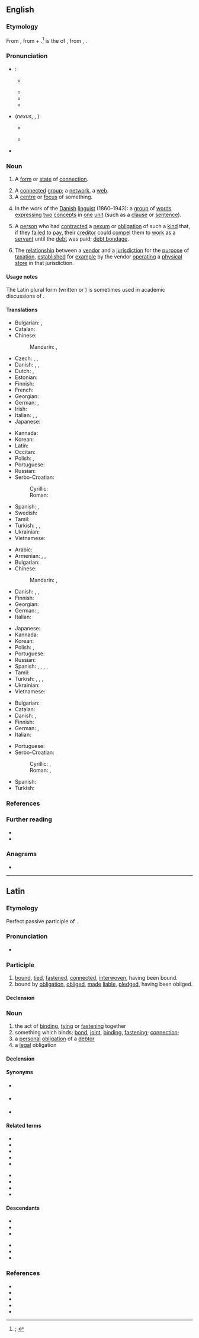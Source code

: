 {{also|nexûs|nexūs}}
==English==
{{was wotd|2021|March|13}}

===Etymology===
{{root|en|ine-pro|*gned-|*gnod-|*-tós}}
From {{der|en|la|nexus|t=connection, nexus; act of binding, tying or fastening together; something which binds, binding, bond, fastening, joint; legal obligation}}, from {{m|la|nectāre}} + {{m|la|-tus|pos={{glossary|suffix}} forming {{glossary|verbal noun}}s}}.<ref>{{R:OED Online|pos=n|id=126677|date=June 2019|nodot=1}}; {{R:Lexico|pos=n}}</ref> {{m|la||Nectāre}} is the {{glossary|second-person}} {{glossary|singular}} {{glossary|present}} {{glossary|passive}} {{glossary|subjunctive}} of {{m|la|nectō|t=to attach, bind, connect, fasten, tie; to interweave; to relate; to unite; to bind by obligation, make liable, oblige; to compose, contrive, devise, produce}}, from {{der|en|ine-pro|*gned-}}, {{m|ine-pro|*gnod-|t=to bind}}.

===Pronunciation===
* {{glossary|Singular}}:
** {{a|RP|GA}} {{IPA|en|/ˈnɛksəs/}}
** {{audio|en|LL-Q1860 (eng)-I learned some phrases-nexus.wav|Audio (RP)}}
** {{audio|en|En-us-nexus.ogg|Audio (GA)}}
** {{rhymes|en|ɛksəs}}
* {{glossary|Plural}} (''nexus'', {{m|en|nexūs}}, {{m|en|nexûs}}):
** {{a|RP}} {{IPA|en|/ˈnɛksuːs/}}
** {{a|GA}} {{IPA|en|/ˈnɛksus/}}
* {{hyphenation|en|nex|us}}

===Noun===
{{en-noun|~|+|pl3qual=rare|nexus}}

# A [[form#Noun|form]] or [[state#Noun|state]] of [[connection]].
#: {{synonyms|en|bond|junction|link|tie|Thesaurus:link}}
# A [[connected#Adjective|connected]] [[group#Noun|group]]; a [[network#Noun|network]], a [[web#Noun|web]].
# A [[centre#Noun|centre]] or [[focus#Noun|focus]] of something.
#: {{synonyms|en|hub|junction}}
# {{lb|en|grammar}} In the work of the [[Danish#Adjective|Danish]] [[linguist]] {{w|Otto Jespersen}} (1860–1943): a [[group#Noun|group]] of [[word#Noun|words]] [[express#Verb|expressing]] [[two]] [[concept]]s in [[one]] [[unit]] (such as a [[clause]] or [[sentence#Noun|sentence]]).
# {{lb|en|Ancient Rome|law|historical}} A [[person]] who had [[contract#Verb|contracted]] a [[nexum]] or [[obligation]] of such a [[kind#Noun|kind]] that, if they [[fail#Verb|failed]] to [[pay#Verb|pay]], their [[creditor]] could [[compel]] them to [[work#Verb|work]] as a [[servant]] until the [[debt]] was paid; [[debt bondage]].
# {{lb|en|Canada|US|finance|law}} The [[relationship]] between a [[vendor]] and a [[jurisdiction]] for the [[purpose#Noun|purpose]] of [[taxation]], [[establish]]ed for [[example]] by the vendor [[operate|operating]] a [[physical#Adjective|physical]] [[store#Noun|store]] in that jurisdiction.

====Usage notes====
The Latin plural form (written {{m|en|nexūs}} or {{m|en|nexûs}}) is sometimes used in academic discussions of {{w|process philosophy}}.

====Translations====
{{trans-top|form or state of connection}}
* Bulgarian: {{t+|bg|връзка|f}}, {{t+|bg|свързване|n}}
* Catalan: {{t+|ca|nexe|m}}
* Chinese:
*: Mandarin: {{t|cmn|連結}}, {{t|cmn|连结|tr=liánjié}}
* Czech: {{t|cs|nexus|m}}, {{t+|cs|souvislost|f}}, {{t+|cs|spojení|n}}
* Danish: {{t|da|bindeled|n}}, {{t|da|forbindelse|c}}, {{t|da|sammenhæng|c}}
* Dutch: {{t+|nl|band|m}}, {{t+|nl|verbinding|f}}
* Estonian: {{t-needed|et}}
* Finnish: {{t+|fi|yhteys}}
* French: {{t+|fr|nexus|m}}
* Georgian: {{t|ka|კავშირი}}
* German: {{t+|de|Verbindung|f}}, {{t+|de|Verknüpfung|f}}
* Irish: {{t+|ga|nasc|m}}
* Italian: {{t+|it|nesso|m}}, {{t+|it|connessione|f}}, {{t+|it|legame|m}}
* Japanese: {{t+|ja|連結|tr=れんけつ, renketsu}}
{{trans-mid}}
* Kannada: {{t-needed|kn}}
* Korean: {{t-needed|ko}}
* Latin: {{t+|la|nexus|m}}
* Occitan: {{t|oc|nexe|m}}
* Polish: {{t+|pl|ogniwo|n}}, {{t+|pl|związek|m}}
* Portuguese: {{t+|pt|nexo|m}}
* Russian: {{t+|ru|связь|f}}
* Serbo-Croatian:
*: Cyrillic: {{t|sh|ве̏за|f}}
*: Roman: {{t+|sh|vȅza|f}}
* Spanish: {{t+|es|nexo|m}}, {{t+|es|conexión|f}}
* Swedish: {{t+|sv|förbindelse}}
* Tamil: {{t-needed|ta}}
* Turkish: {{t+|tr|bağ}}, {{t+|tr|bağlantı}}, {{t+|tr|rabıta}}
* Ukrainian: {{t+|uk|зв'язо́к|m}}
* Vietnamese: {{t|vi|kết nối}}
{{trans-bottom}}

{{trans-top-also|connected group|network}}
* Arabic: {{t-needed|ar}}
* Armenian: {{t|hy|[[կապված]] [[խումբ]]}}, {{t+|hy|շարք}}, {{t+|hy|սերիա}}
* Bulgarian: {{t-needed|bg}}
* Chinese:
*: Mandarin: {{t|cmn|關聯}}, {{t|cmn|关联|tr=guānlián}}
* Danish: {{t+|da|gruppe|c}}, {{t|da|kæde|c}}, {{t+|da|række|c}}
* Finnish: {{t+|fi|ryhmä}}
* Georgian: {{t-needed|ka}}
* German: {{t+|de|Netzwerk|n}}, {{t+|de|Verbindung|f}}
* Italian: {{t|it|[[cose]] ([[idee]], [[concetti]], etc.) [[connesse]] (or [[connessi]] ''according to the gender'')}}
{{trans-mid}}
* Japanese: {{t|ja|關聯|tr=kanren}}
* Kannada: {{t-needed|kn}}
* Korean: {{t-needed|ko}}
* Polish: {{t+|pl|grupa|f}}, {{t+|pl|zespół|m}}
* Portuguese: {{t+|pt|nexo|m}}
* Russian: {{t+|ru|гру́ппа|f}}
* Spanish: {{t+|es|cuña|f}} {{qualifier|colloquial}}, {{t+|es|enchufe|m}} {{qualifier|colloquial}}, {{t+|es|junta|f}}, {{t+|es|vinculación|f}}, {{t+|es|vínculo|m}}
* Tamil: {{t-needed|ta}}
* Turkish: {{t+|tr|ekip}}, {{t+|tr|grup}}, {{t+|tr|takım}}, {{t+|tr|topluluk}}
* Ukrainian: {{t+|uk|група}}
* Vietnamese: {{t-needed|vi}}
{{trans-bottom}}

{{trans-top|centre or focus of something}}
* Bulgarian: {{t+|bg|средище|n}}
* Catalan: {{t+|ca|centre|m}}
* Danish: {{t|da|nexus}}, {{t|da|schankel}}
* Finnish: {{t+|fi|keskus}}
* German: {{t+|de|Kern|m}}, {{t+|de|Zentrum|n}}
* Italian: {{t+|it|centro|m}}
{{trans-mid}}
* Portuguese: {{t+|pt|centro|m}}
* Serbo-Croatian:
*: Cyrillic: {{t|sh|це̏нтар|m}}, {{t|sh|сре̏дӣште|n}}
*: Roman: {{t+|sh|cȅntar|m}}, {{t+|sh|srȅdīšte|n}}
* Spanish: {{t+|es|centro|m}}
* Turkish: {{t+|tr|merkez}}
{{trans-bottom}}

{{trans-top|group of words expressing two concepts in one unit}}
{{trans-mid}}
{{trans-bottom}}

{{trans-top|person who had contracted a nexum or obligation of such a kind that, if they failed to pay, their creditor could compel them to work as a servant until the debt was paid}}
{{trans-mid}}
{{trans-bottom}}

{{trans-top|relationship between a vendor and jurisdiction for the purpose of taxation}}
{{trans-mid}}
{{trans-bottom}}

===References===
<references/>

===Further reading===
* {{pedia|nexus grammar}}
* {{pedia|nexus|nexus (disambiguation)}}

===Anagrams===
* {{anagrams|en|a=ensux|UN*Xes|unsex}}

----

==Latin==

===Etymology===
Perfect passive participle of {{m|la|nectō||bind}}.

===Pronunciation===
* {{la-IPA}}

===Participle===
{{la-part|nexus}}

# [[bind|bound]], [[tie]]d, [[fasten]]ed, [[connect]]ed, [[interwoven]], having been bound.
# bound by [[obligation]], [[oblige]]d, [[make|made]] [[liable]], [[pledge]]d, having been obliged.

====Declension====
{{la-adecl|nexus}}

===Noun===
{{la-noun|nexus<4>}}

# the act of [[bind]]ing, [[tie|tying]] or [[fasten]]ing together
# something which binds; [[bond]], [[joint]], [[binding]], [[fastening]]; [[connection]]; {{l|en|nexus}}
# a [[personal]] [[obligation]] of a [[debtor]]
# a [[legal]] obligation

====Declension====
{{la-ndecl|nexus<4>}}

====Synonyms====
* {{sense|joint}} {{l|la|iunctūra}}
* {{sense|fastening}} {{l|la|nexiō}}
* {{sense|connection}} {{l|la|nexilitās}}

====Related terms====
{{top2}}
* {{l|la|nectō}}
* {{l|la|nexābundē}}
* {{l|la|nexibilis}}
* {{l|la|nexilis}}
* {{l|la|nexilitās}}
{{mid2}}
* {{l|la|nexiō}}
* {{l|la|nexō}}
* {{l|la|nexum}}
* {{l|la|nexuōsus}}
{{bottom}}

====Descendants====
{{top2}}
* {{desc|ca|nexe}}
* {{desc|en|nexus|bor=1}}
* {{desc|fr|nexus}}
{{mid2}}
* {{desc|it|nesso}}
* {{desc|pt|nexo}}
* {{desc|es|nexo}}
{{bottom}}

===References===
* {{R:L&S}}
* {{R:Elementary Lewis}}
* {{R:Gaffiot}}
* {{R:M&A}}
* {{R:NLW}}
